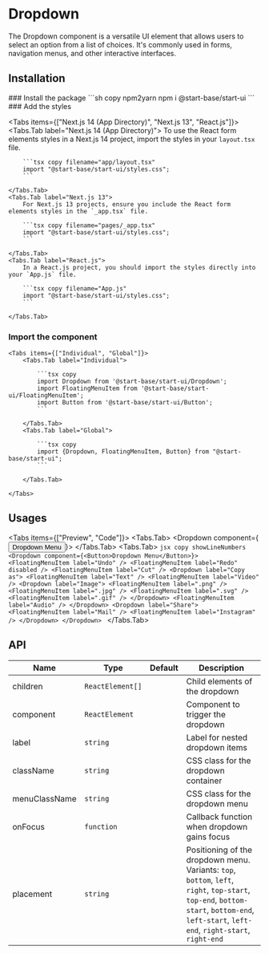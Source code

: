 
# Dropdown

The Dropdown component is a versatile UI element that allows users to select an option from a list of choices. It's commonly used in forms, navigation menus, and other interactive interfaces.

## Installation

<Steps>
### Install the package
```sh copy npm2yarn
npm i @start-base/start-ui
```
### Add the styles

<Tabs items={["Next.js 14 (App Directory)", "Next.js 13", "React.js"]}>
    <Tabs.Tab label="Next.js 14 (App Directory)">
        To use the React form elements styles in a Next.js 14 project, import the styles in your `layout.tsx` file.

        ```tsx copy filename="app/layout.tsx"
        import "@start-base/start-ui/styles.css";
        ```

    </Tabs.Tab>
    <Tabs.Tab label="Next.js 13">
        For Next.js 13 projects, ensure you include the React form elements styles in the `_app.tsx` file.

        ```tsx copy filename="pages/_app.tsx"
        import "@start-base/start-ui/styles.css";
        ```

    </Tabs.Tab>
    <Tabs.Tab label="React.js">
        In a React.js project, you should import the styles directly into your `App.js` file.

        ```tsx copy filename="App.js"
        import "@start-base/start-ui/styles.css";
        ```

    </Tabs.Tab>

</Tabs>

### Import the component

    <Tabs items={["Individual", "Global"]}>
        <Tabs.Tab label="Individual">

            ```tsx copy
            import Dropdown from '@start-base/start-ui/Dropdown';
            import FloatingMenuItem from '@start-base/start-ui/FloatingMenuItem';
            import Button from '@start-base/start-ui/Button';
            ```

        </Tabs.Tab>
        <Tabs.Tab label="Global">

            ```tsx copy
            import {Dropdown, FloatingMenuItem, Button} from "@start-base/start-ui";
            ```

        </Tabs.Tab>

    </Tabs>

</Steps>

## Usages

<Tabs items={["Preview", "Code"]}>
  <Tabs.Tab>
    <Preview>
      <Dropdown component={<Button>Dropdown Menu</Button>}>
        <FloatingMenuItem label="Undo" />
        <FloatingMenuItem label="Redo" disabled />
        <FloatingMenuItem label="Cut" />
        <Dropdown label="Copy as">
          <FloatingMenuItem label="Text" />
          <FloatingMenuItem label="Video" />
          <Dropdown label="Image">
            <FloatingMenuItem label=".png" />
            <FloatingMenuItem label=".jpg" />
            <FloatingMenuItem label=".svg" />
            <FloatingMenuItem label=".gif" />
          </Dropdown>
          <FloatingMenuItem label="Audio" />
        </Dropdown>
        <Dropdown label="Share">
          <FloatingMenuItem label="Mail" />
          <FloatingMenuItem label="Instagram" />
        </Dropdown>
      </Dropdown>
    </Preview>
  </Tabs.Tab>
  <Tabs.Tab>
    ```jsx copy showLineNumbers
    <Dropdown component={<Button>Dropdown Menu</Button>}>
      <FloatingMenuItem label="Undo" />
      <FloatingMenuItem label="Redo" disabled />
      <FloatingMenuItem label="Cut" />
      <Dropdown label="Copy as">
        <FloatingMenuItem label="Text" />
        <FloatingMenuItem label="Video" />
        <Dropdown label="Image">
          <FloatingMenuItem label=".png" />
          <FloatingMenuItem label=".jpg" />
          <FloatingMenuItem label=".svg" />
          <FloatingMenuItem label=".gif" />
        </Dropdown>
        <FloatingMenuItem label="Audio" />
      </Dropdown>
      <Dropdown label="Share">
        <FloatingMenuItem label="Mail" />
        <FloatingMenuItem label="Instagram" />
      </Dropdown>
    </Dropdown>
    ```
  </Tabs.Tab>
</Tabs>

## API

| Name          | Type             | Default | Description                                                                                                                                                                              |
| ------------- | ---------------- | ------- | ---------------------------------------------------------------------------------------------------------------------------------------------------------------------------------------- |
| children      | `ReactElement[]` |         | Child elements of the dropdown                                                                                                                                                           |
| component     | `ReactElement`   |         | Component to trigger the dropdown                                                                                                                                                        |
| label         | `string`         |         | Label for nested dropdown items                                                                                                                                                          |
| className     | `string`         |         | CSS class for the dropdown container                                                                                                                                                     |
| menuClassName | `string`         |         | CSS class for the dropdown menu                                                                                                                                                          |
| onFocus       | `function`       |         | Callback function when dropdown gains focus                                                                                                                                              |
| placement     | `string`         |         | Positioning of the dropdown menu. Variants: `top`, `bottom`, `left`, `right`, `top-start`, `top-end`, `bottom-start`, `bottom-end`, `left-start`, `left-end`, `right-start`, `right-end` |

